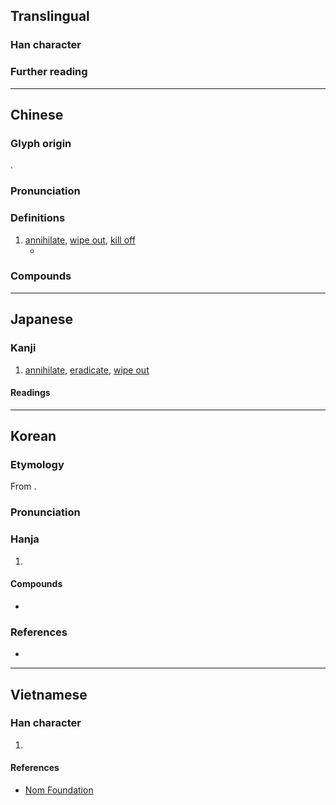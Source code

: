 {{also|歼|殱}}
{{character info}}
==Translingual==
{{Han simplified forms|殲|[[殱]]/[[𫞔]]|歼|ex=y}}

===Han character===
{{Han char|rn=78|rad=歹|as=17|sn=21|four=13250|canj=MNOIM|ids=⿰歹韱}}

===Further reading===
{{Han ref|kx=0584.110|dkj=16608|dj=0977.010|hdz=21396.100|uh=6BB2}}

----

==Chinese==
{{zh-forms|s=歼}}

===Glyph origin===
{{Han etym}}
{{Han compound|歹|韱|c1=s|c2=p|ls=psc}}.

===Pronunciation===
{{zh-pron
|m=jiān
|c=cim1
|mn=ml:chhiam/qz,xm:chiam
|mc=y
|oc=y
|ma=
|cat=v
}}

===Definitions===
{{head|zh|Han character}}

# [[annihilate]], [[wipe out]], [[kill off]]
#* {{zh-x|宋 師 敗績，公 傷 股，門-官 殲 焉。|The Song forces were decisively defeated. {{w|Duke Xiang of Song|The Duke}} was wounded in the thigh, and '''all of''' his guards were '''killed''' in the battle.|ref=Zuozhuan}}

===Compounds===
{{zh-der|殲擊|殲擊機|殲滅|殲滅戰}}

----

==Japanese==

===Kanji===
{{ja-kanji|grade=|rs=歹17|shin=殱}}

# [[annihilate]], [[eradicate]], [[wipe out]]

====Readings====
{{ja-readings
|on=せん
|kun=つく-す, ほろぼ-す
}}

----

==Korean==

===Etymology===
From {{der|ko|ltc|-}} {{ltc-l|殲}}. 

{{collapse|
* {{hanja-dongguk|졈|cyem}}
* {{hanja-sinjeung|셤|syem}}
|Historical readings
|bg=#FFFFFF}}

===Pronunciation===
{{ko-hanja-pron|섬}}

===Hanja===
{{ko-hanja-search}}
{{ko-hanja|[[다]][[죽이다|죽일]]|섬}}

# {{hanja form of|섬|[[annihilation]]}}

====Compounds====
{{der-top|Compounds}}
* {{ko-l|섬멸|[[annihilation]], [[eradication]], [[extermination]]|殲滅}}
{{der-bottom}}

===References===
* {{R:hanjadoc|5679}}

----

==Vietnamese==

===Han character===
{{vi-readings|rs=歹17|hanviet=tiêm|nom=tiêm}}

# {{rfdef|vi|sort=歹17}}

====References====
* [http://nomfoundation.org/common/nom_details.php?codepoint=6BB2 Nom Foundation]